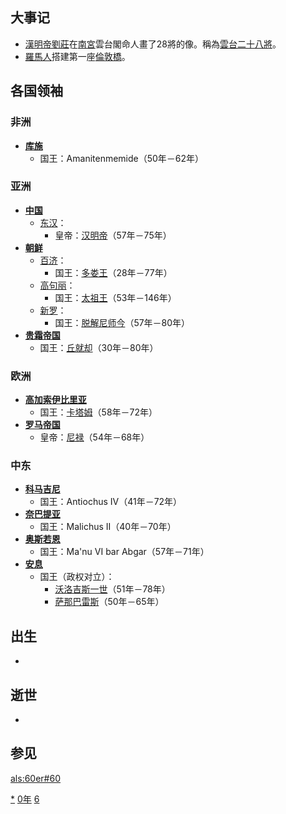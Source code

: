 {{yearTOC|60|东汉'''[[永平_(汉明帝)|永平]]三年'''}}

== 大事记 ==
*[[漢明帝|漢明帝劉莊]]在[[南宮_(東漢)|南宮]]雲台閣命人畫了28將的像。稱為[[雲台二十八將|雲台二十八將]]。
*[[羅馬人|羅馬人]]搭建第一座[[倫敦橋|倫敦橋]]。
== 各国领袖 ==
=== 非洲 ===
*'''[[库施|库施]]'''
**国王：Amanitenmemide（50年－62年）

=== 亚洲 ===
*'''[[中国|中国]]'''
**[[东汉|东汉]]：
***皇帝：[[汉明帝|汉明帝]]（57年－75年）
*'''[[古朝鮮|朝鲜]]'''
**[[百济|百济]]：
***国王：[[多娄王|多娄王]]（28年－77年）
**[[高句丽|高句丽]]：
***国王：[[太祖王|太祖王]]（53年－146年）
**[[新罗|新罗]]：
***国王：[[脱解尼师今|脱解尼师今]]（57年－80年）
*'''[[贵霜帝国|贵霜帝国]]'''
**国王：[[丘就却|丘就却]]（30年－80年）

=== 欧洲 ===
*'''[[高加索伊比里亚|高加索伊比里亚]]'''
**国王：[[卡塔姆|卡塔姆]]（58年－72年）
*'''[[罗马帝国|罗马帝国]]'''
**皇帝：[[尼禄|尼禄]]（54年－68年）

=== 中东 ===
*'''[[科马吉尼|科马吉尼]]'''
**国王：Antiochus IV（41年－72年）
*'''[[奈巴提亚|奈巴提亚]]'''
**国王：Malichus II（40年－70年）
*'''[[奥斯若恩|奥斯若恩]]'''
**国王：Ma'nu VI bar Abgar（57年－71年）
*'''[[安息_(国家)|安息]]''' 
**国王（政权对立）：
***[[沃洛吉斯一世|沃洛吉斯一世]]（51年－78年）
***[[萨那巴雷斯|萨那巴雷斯]]（50年－65年）
== 出生 ==
*

== 逝世 ==
*

== 参见 ==
{{Wikisource year mention}}

[[Category:60年|*]]
[[Category:60年代|0年]]
[[Category:1世纪各年|6]]

[[als:60er#60|als:60er#60]]